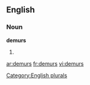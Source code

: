 
==English==

===Noun===
'''demurs'''

# {{plural of|[[demur]]}}

[[Category:English plurals]]

[[ar:demurs]]
[[fr:demurs]]
[[vi:demurs]]